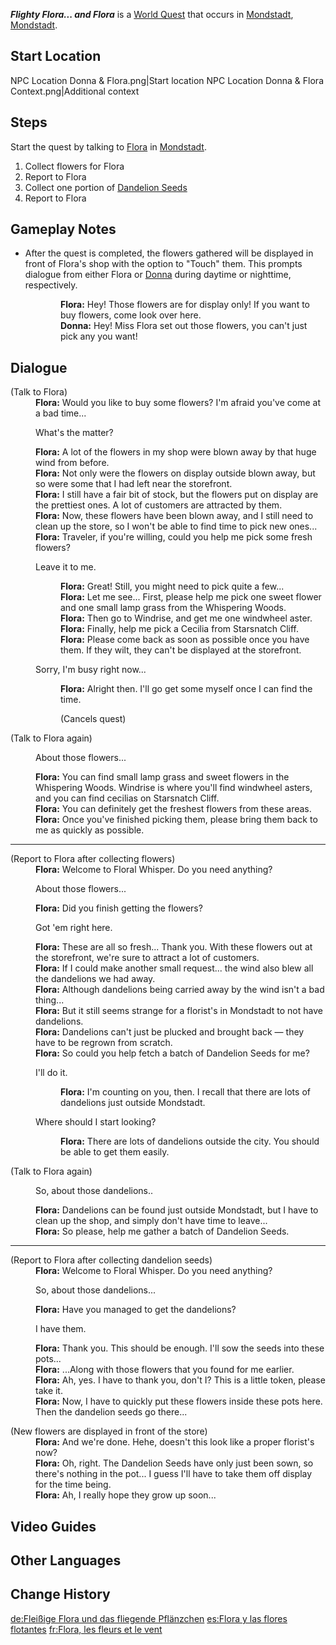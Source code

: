 {{Stub|Verify requirements for unlocking the quest}}
{{Quest Infobox
|id            = 20740
|image         = World Quest Flighty Flora... and Flora.png
|type          = World
|region        = Mondstadt
|area          = Starfell Valley
|subarea       = City of Mondstadt
|summary       = [[Flora]] wants help collecting fresh flowers to put on display for her store.
|requirement   = AR 24 and/or complete [[State of the Holy Lyre der Himmel]]<br />{{verify}}
|startLocation = [[City of Mondstadt|Mondstadt]], [[Mondstadt]]
|exp           = 100
|rep           = Mondstadt
|repAmt        = 20
|repOrder      = 98
|other         = {{Card|Hero's Wit|5}}{{Card|Cecilia|5}}{{Card|Small Lamp Grass|5}}{{Card|Windwheel Aster|5}}
|characters    = Flora; Traveler
}}
'''''Flighty Flora... and Flora''''' is a [[World Quest]] that occurs in [[City of Mondstadt|Mondstadt]], [[Mondstadt]].

==Start Location==
<gallery>
NPC Location Donna & Flora.png|Start location
NPC Location Donna & Flora Context.png|Additional context
</gallery>

==Steps==
Start the quest by talking to [[Flora]] in [[Mondstadt]].
# Collect flowers for Flora
# Report to Flora
# Collect one portion of [[Dandelion Seed]]s
# Report to Flora

==Gameplay Notes==
<!-- Any notes about the quests that do not pertain to the steps themselves. -->
* After the quest is completed, the flowers gathered will be displayed in front of Flora's shop with the option to "Touch" them. This prompts dialogue from either Flora or [[Donna]] during daytime or nighttime, respectively.
{{Dialogue start}}
::'''Flora:''' Hey! Those flowers are for display only! If you want to buy flowers, come look over here.
::'''Donna:''' Hey! Miss Flora set out those flowers, you can't just pick any you want!
{{Dialogue end}}

==Dialogue==
{{Quest Description|Flora from the flower shop in Mondstadt is quite upset... It seems that many of her flowers have suddenly been blown away by the wind. She's looking for someone who could help her...}}
{{Dialogue start}}
;(Talk to Flora)
:'''Flora:''' Would you like to buy some flowers?  I'm afraid you've come at a bad time...
:{{DIcon}} What's the matter?
:'''Flora:''' A lot of the flowers in my shop were blown away by that huge wind from before.
:'''Flora:''' Not only were the flowers on display outside blown away, but so were some that I had left near the storefront.
:'''Flora:''' I still have a fair bit of stock, but the flowers put on display are the prettiest ones. A lot of customers are attracted by them.
:'''Flora:''' Now, these flowers have been blown away, and I still need to clean up the store, so I won't be able to find time to pick new ones...
:'''Flora:''' Traveler, if you're willing, could you help me pick some fresh flowers?
:{{DIcon}} Leave it to me.
::'''Flora:''' Great! Still, you might need to pick quite a few...
::'''Flora:''' Let me see... First, please help me pick one sweet flower and one small lamp grass from the Whispering Woods.
::'''Flora:''' Then go to Windrise, and get me one windwheel aster.
::'''Flora:''' Finally, help me pick a Cecilia from Starsnatch Cliff.
::'''Flora:''' Please come back as soon as possible once you have them. If they wilt, they can't be displayed at the storefront.
:{{DIcon}} Sorry, I'm busy right now...
::'''Flora:''' Alright then. I'll go get some myself once I can find the time.
::;(Cancels quest)

;(Talk to Flora again)
:{{DIcon|Quest}} About those flowers...
:'''Flora:''' You can find small lamp grass and sweet flowers in the Whispering Woods. Windrise is where you'll find windwheel asters, and you can find cecilias on Starsnatch Cliff.
:'''Flora:''' You can definitely get the freshest flowers from these areas.
:'''Flora:''' Once you've finished picking them, please bring them back to me as quickly as possible.

----

;(Report to Flora after collecting flowers)
:'''Flora:''' Welcome to Floral Whisper. Do you need anything?
:{{DIcon|Quest}} About those flowers...
:'''Flora:''' Did you finish getting the flowers?
:{{DIcon}} Got 'em right here.
:'''Flora:''' These are all so fresh... Thank you. With these flowers out at the storefront, we're sure to attract a lot of customers.
:'''Flora:''' If I could make another small request... the wind also blew all the dandelions we had away.
:'''Flora:''' Although dandelions being carried away by the wind isn't a bad thing...
:'''Flora:''' But it still seems strange for a florist's in Mondstadt to not have dandelions.
:'''Flora:''' Dandelions can't just be plucked and brought back &mdash; they have to be regrown from scratch.
:'''Flora:''' So could you help fetch a batch of Dandelion Seeds for me?
:{{DIcon}} I'll do it.
::'''Flora:''' I'm counting on you, then. I recall that there are lots of dandelions just outside Mondstadt.
:{{DIcon}} Where should I start looking?
::'''Flora:''' There are lots of dandelions outside the city. You should be able to get them easily.

;(Talk to Flora again)
:{{DIcon|Quest}} So, about those dandelions..
:'''Flora:''' Dandelions can be found just outside Mondstadt, but I have to clean up the shop, and simply don't have time to leave...
:'''Flora:''' So please, help me gather a batch of Dandelion Seeds.

----

;(Report to Flora after collecting dandelion seeds)
:'''Flora:''' Welcome to Floral Whisper. Do you need anything?
:{{DIcon|Quest}} So, about those dandelions...
:'''Flora:''' Have you managed to get the dandelions?
:{{DIcon}} I have them.
:'''Flora:''' Thank you. This should be enough. I'll sow the seeds into these pots...
:'''Flora:''' ...Along with those flowers that you found for me earlier.
:'''Flora:''' Ah, yes. I have to thank you, don't I? This is a little token, please take it.
:'''Flora:''' Now, I have to quickly put these flowers inside these pots here. Then the dandelion seeds go there...

;(New flowers are displayed in front of the store)
:'''Flora:''' And we're done. Hehe, doesn't this look like a proper florist's now?
:'''Flora:''' Oh, right. The Dandelion Seeds have only just been sown, so there's nothing in the pot... I guess I'll have to take them off display for the time being.
:'''Flora:''' Ah, I really hope they grow up soon...
{{Dialogue end}}

==Video Guides==
{{EVT
|video1   = jVpFvz0r8t8
|caption1 = Flighty Flora... and Flora Guide
}}

==Other Languages==
{{Other Languages
|en      = Flighty Flora... and Flora
|zhs     = 轻飘飘的花与芙萝拉
|zhs_rm  = Qīngpiāopiāo de Huā Yǔ Fúluólā
|zht     = 輕飄飄的花與芙蘿拉
|zht_rm  = Qīngpiāopiāo de Huā Yǔ Fúluólā
|zh_tl   = Flighty Flower and Flora
|ja      = ふわふわした花とフローラ
|ja_rm   = Fuwafuwa Shita Hana to Furoora
|ja_tl   = Flown Flower and Flora
|ko      = 하늘하늘 흩날리는 꽃과 플로라
|ko_rm   = Haneulhaneul Heunnallineun Kkot-gwa Peullora
|ko_tl   = Buoyantly Fluttering Flower and Flora
|es      = Flora y las flores flotantes
|es_tl   = Flora and the Floating Flowers
|fr      = Flora, les fleurs et le vent
|fr_tl   = Flora, the Flowers and the Wind
|ru      = Унесённые цветы Флоры
|ru_tl   = Flora's Carried Flowers
|th      = ดอกไม้ที่ล่องลอยไปตามลมและ Flora
|th_rm   = 
|th_tl   = 
|vi      = Flora và những đóa hoa
|vi_tl   = 
|de      = Fleißige Flora und das fliegende Pflänzchen
|de_tl   = Diligent Flora and the Flying Plantlet
|id      = Bunga dan Flora
|id_tl   = Flower and Flora
|pt      = Flora e as flores voadoras
|pt_tl   = 
|tr      = Aklı ve... Çiçekleri Havada Flora
|tr_tl   = 
|it      = Flora e i fiori volanti
|it_tl   = 
}}

==Change History==
{{Change History|1.0}}

[[de:Fleißige Flora und das fliegende Pflänzchen]]
[[es:Flora y las flores flotantes]]
[[fr:Flora, les fleurs et le vent]]